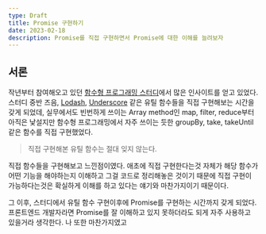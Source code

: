 ```yaml
---
type: Draft
title: Promise 구현하기
date: 2023-02-18
description: Promise를 직접 구현하면서 Promise에 대한 이해를 늘려보자
---
```


## 서론

작년부터 참여해오고 있던 [함수형 프로그래밍 스터디](https://github.com/FECrash/FunctionalProgramming)에서 많은 인사이트를 얻고 있었다.
스터디 중반 즈음, [Lodash](https://lodash.com/), [Underscore](https://underscorejs.org/) 같은 유틸 함수들을 직접 구현해보는
시간을 갖게 되었데, 실무에서도 빈번하게 쓰이는 Array method인 map, filter, reduce부터 아직은 낯설지만 함수형 프로그래밍에서 자주 쓰이는 듯한
groupBy, take, takeUntil 같은 함수를 직접 구현했었다.

> 직접 구현해본 유틸 함수는 절대 잊지 않는다.

직접 함수들을 구현해보고 느낀점이였다. 애초에 직접 구현한다는것 자체가 해당 함수가 어떤 기능을 해야하는지 이해하고 그걸 코드로 정리해놓은 것이기 때문에
직접 구현이 가능하다는것은 확실하게 이해를 하고 있다는 얘기와 마찬가지이기 때문이다.

그 이후, 스터디에서 유틸 함수 구현이후에 Promise를 구현하는 시간까지 갖게 되었다. 프론트엔드 개발자라면 Promise를 잘 이해하고 있지 못하더라도
되게 자주 사용하고 있을거라 생각한다. 나 또한 마찬가지였고
